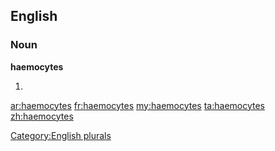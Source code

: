 ==English==

===Noun===
'''haemocytes'''

# {{plural of|[[haemocyte]]}}

[[Category:English plurals]]

[[ar:haemocytes]]
[[fr:haemocytes]]
[[my:haemocytes]]
[[ta:haemocytes]]
[[zh:haemocytes]]